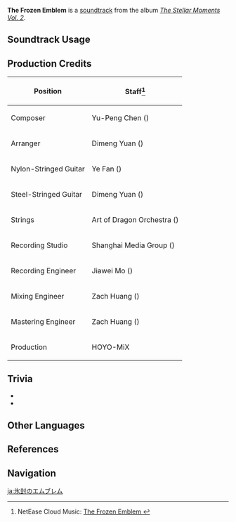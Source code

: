 {{Soundtrack Infobox
|image          = The Stellar Moments Vol. 2.png
|album          = The Stellar Moments Vol. 2
|number         = 06
|featured       =
|featured2      =
|featured3      =
|featured_disc  =
|featured_disc2 =
|featured_disc3 =
|youtube_id     = c1hFcr1jueQ
|spotify_id     = 4NX4kmQcUGft7yxQl9DDL1
|previous       = Marching of Xiezhi
|next           = Dance of Aphros
}}
'''The Frozen Emblem''' is a [[soundtrack]] from the album ''[[The Stellar Moments Vol. 2]]''.

==Soundtrack Usage==
{{Soundtrack Usage
|mediaoriginal = Character Teaser;;Eula
|quest    = 
|location = 
|domain   = 
}}

==Production Credits==
{| class="wikitable"
! Position
! Staff<ref>NetEase Cloud Music: [https://music.163.com/#/song?id=1913532409 The Frozen Emblem {{zh|冰封的徽记}}]</ref>
|-
! Composer
| Yu-Peng Chen ({{zh|陈致逸}})
|-
! Arranger
| Dimeng Yuan ({{zh|苑迪萌}})
|-
! Nylon-Stringed Guitar
| Ye Fan ({{zh|范晔}})
|-
! Steel-Stringed Guitar
| Dimeng Yuan ({{zh|苑迪萌}})
|-
! Strings
| Art of Dragon Orchestra ({{zh|龙之艺交响乐团}})
|-
! Recording Studio
| Shanghai Media Group ({{zh|上海广播大厦}})
|-
! Recording Engineer
| Jiawei Mo ({{zh|莫家伟}})
|-
! Mixing Engineer
| Zach Huang ({{zh|黄巍}})
|-
! Mastering Engineer
| Zach Huang ({{zh|黄巍}})
|-
! Production
| HOYO-MiX
|}

==Trivia==
* {{Transclude|Angel's Share (Soundtrack)|AngelsShareLeitmotif|section=1}}
* {{Transclude|Reconnaissance Captain|EulaLeitmotif|section=1}}

==Other Languages==
{{Other Languages
|en      = The Frozen Emblem
|zhs     = 冰封的徽记
|zhs_rm  = Bīngfēng de Huījì
|zht     = 冰封的徽記
|zht_rm  = Bīngfēng de Huījì
|zh_tl   = The Icebound Emblem
|ja      = 氷封のエムブレム
|ja_rm   = Hyoufuu no Emuburemu
|ja_tl   = The Icebound Emblem
}}

==References==
{{Reflist}}

==Navigation==
{{Soundtrack Navbox|The Stellar Moments}}

[[ja:氷封のエムブレム]]